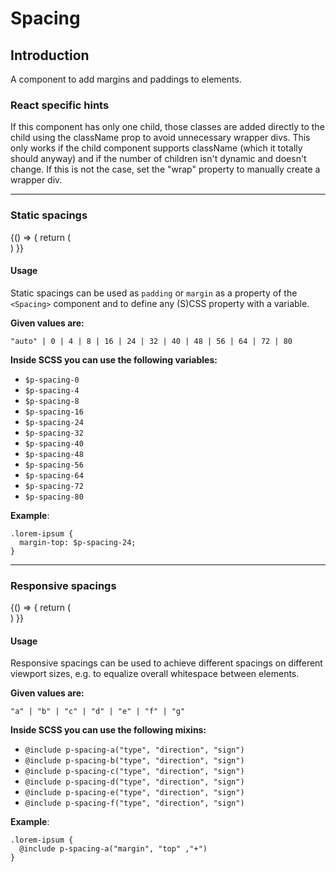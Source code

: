 
# Spacing

## Introduction
A component to add margins and paddings to elements.

### React specific hints
If this component has only one child, those classes are added directly to the child using the className prop to avoid unnecessary wrapper divs. This only works if the child component supports className (which it totally should anyway) and if the number of children isn't dynamic and doesn't change. If this is not the case, set the "wrap" property to manually create a wrapper div.

---

### Static spacings

<Example className="sg-example-spacing">
  {() => {
    return (
      <React.Fragment>
        <Flex gap={8}>
          <Flex.Item>
            <Spacing paddingTop={4} paddingRight={4}>
              <div className="sg-example-item" />
            </Spacing>
          </Flex.Item>
          <Flex.Item>
            <Spacing paddingTop={8} paddingRight={8}>
              <div className="sg-example-item" />
            </Spacing>
          </Flex.Item>
          <Flex.Item>
            <Spacing paddingTop={16} paddingRight={16}>
              <div className="sg-example-item" />
            </Spacing>
          </Flex.Item>
          <Flex.Item>
            <Spacing paddingTop={24} paddingRight={24}>
              <div className="sg-example-item" />
            </Spacing>
          </Flex.Item>
          <Flex.Item>
            <Spacing paddingTop={32} paddingRight={32}>
              <div className="sg-example-item" />
            </Spacing>
          </Flex.Item>
          <Flex.Item>
            <Spacing paddingTop={40} paddingRight={40}>
              <div className="sg-example-item" />
            </Spacing>
          </Flex.Item>
          <Flex.Item>
            <Spacing paddingTop={48} paddingRight={48}>
              <div className="sg-example-item" />
            </Spacing>
          </Flex.Item>
          <Flex.Item>
            <Spacing paddingTop={56} paddingRight={56}>
              <div className="sg-example-item" />
            </Spacing>
          </Flex.Item>
          <Flex.Item>
            <Spacing paddingTop={64} paddingRight={64}>
              <div className="sg-example-item" />
            </Spacing>
          </Flex.Item>
          <Flex.Item>
            <Spacing paddingTop={72} paddingRight={72}>
              <div className="sg-example-item" />
            </Spacing>
          </Flex.Item>
          <Flex.Item>
            <Spacing paddingTop={80} paddingRight={80}>
              <div className="sg-example-item" />
            </Spacing>
          </Flex.Item>
        </Flex>
      </React.Fragment>
    )
  }}
</Example>

#### Usage
Static spacings can be used as `padding` or `margin` as a property of the `<Spacing>` component and to define any (S)CSS property with a variable.

**Given values are:**

`"auto" | 0 | 4 | 8 | 16 | 24 | 32 | 40 | 48 | 56 | 64 | 72 | 80`

**Inside SCSS you can use the following variables:**

* `$p-spacing-0`
* `$p-spacing-4`
* `$p-spacing-8`
* `$p-spacing-16`
* `$p-spacing-24`
* `$p-spacing-32`
* `$p-spacing-40`
* `$p-spacing-48`
* `$p-spacing-56`
* `$p-spacing-64`
* `$p-spacing-72`
* `$p-spacing-80`

**Example**:
```
.lorem-ipsum {
  margin-top: $p-spacing-24;
}
```

---

### Responsive spacings

<Example className="sg-example-spacing">
  {() => {
    return (
      <React.Fragment>
        <Flex gap={8}>
          <Flex.Item>
            <Spacing paddingTop="a" paddingRight="a">
              <div className="sg-example-item" />
            </Spacing>
          </Flex.Item>
          <Flex.Item>
            <Spacing paddingTop="b" paddingRight="b">
              <div className="sg-example-item" />
            </Spacing>
          </Flex.Item>
          <Flex.Item>
            <Spacing paddingTop="c" paddingRight="c">
              <div className="sg-example-item" />
            </Spacing>
          </Flex.Item>
          <Flex.Item>
            <Spacing paddingTop="d" paddingRight="d">
              <div className="sg-example-item" />
            </Spacing>
          </Flex.Item>
          <Flex.Item>
            <Spacing paddingTop="e" paddingRight="e">
              <div className="sg-example-item" />
            </Spacing>
          </Flex.Item>
          <Flex.Item>
            <Spacing paddingTop="f" paddingRight="f">
              <div className="sg-example-item" />
            </Spacing>
          </Flex.Item>
          <Flex.Item>
            <Spacing paddingTop="g" paddingRight="g">
              <div className="sg-example-item" />
            </Spacing>
          </Flex.Item>
        </Flex>
      </React.Fragment>
    )
  }}
</Example>

#### Usage
Responsive spacings can be used to achieve different spacings on different viewport sizes, e.g. to equalize overall whitespace between elements.

**Given values are:**

`"a" | "b" | "c" | "d" | "e" | "f" | "g"`

**Inside SCSS you can use the following mixins:**

* `@include p-spacing-a("type", "direction", "sign")`
* `@include p-spacing-b("type", "direction", "sign")`
* `@include p-spacing-c("type", "direction", "sign")`
* `@include p-spacing-d("type", "direction", "sign")`
* `@include p-spacing-e("type", "direction", "sign")`
* `@include p-spacing-f("type", "direction", "sign")`

**Example**:
```
.lorem-ipsum {
  @include p-spacing-a("margin", "top" ,"+")
}
```
